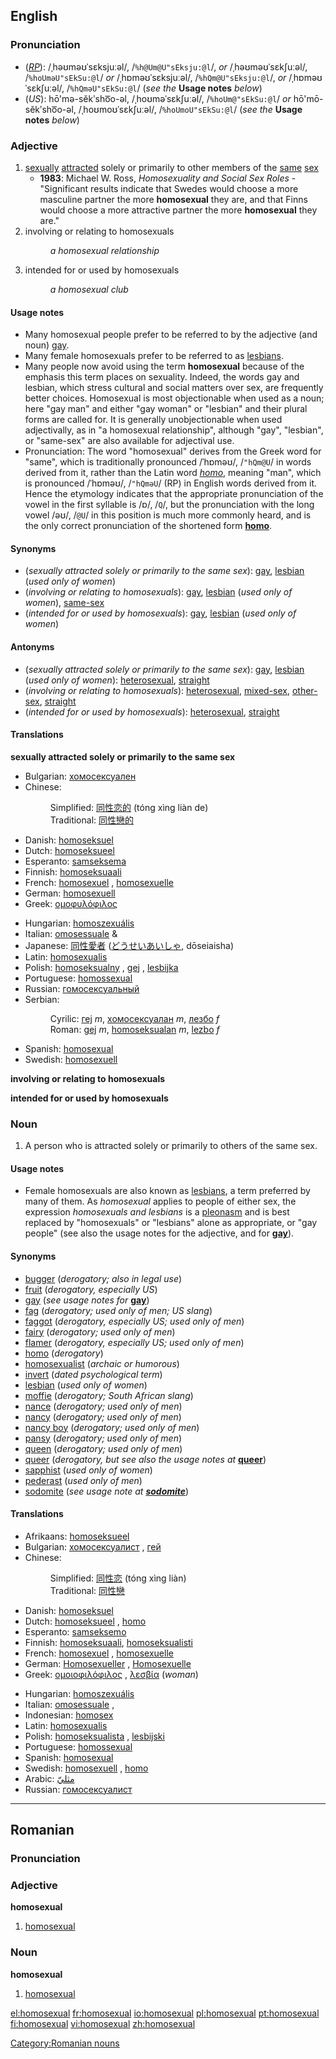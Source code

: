 ==English==

===Pronunciation===
*(''[[RP]]''): /ˌhəʊməʊˈsɛksjuːəl/, /<tt>%h@Um@U"sEksju:@l</tt>/, ''or'' /ˌhəʊməʊˈsɛkʃuːəl/, /<tt>%hoUməU"sEkSu:@l</tt>/ ''or'' /ˌhɒməʊˈsɛksjuːəl/, /<tt>%hQm@U"sEksju:@l</tt>/, ''or'' /ˌhɒməʊˈsɛkʃuːəl/, /<tt>%hQməU"sEkSu:@l</tt>/ (''see the'' '''Usage notes''' ''below'')
*(''US''): hō'mə-sĕkʹsho͞o-əl, /ˌhoʊməˈsɛkʃuːəl/, /<tt>%hoUm@"sEkSu:@l</tt>/ ''or'' hō'mō-sĕkʹsho͞o-əl, /ˌhoʊmoʊˈsɛkʃuːəl/, /<tt>%hoUmoU"sEkSu:@l</tt>/ (''see the'' '''Usage notes''' ''below'')

===Adjective===
{{en-adj-more}}

# [[sexually]] [[attracted]] solely or primarily to other members of the [[same]] [[sex]]
#* '''1983''': Michael W. Ross, ''Homosexuality and Social Sex Roles'' - "Significant results indicate that Swedes would choose a more masculine partner the more '''homosexual''' they are, and that Finns would choose a more attractive partner the more '''homosexual''' they are."
# involving or relating to homosexuals
#:''a homosexual relationship''
# intended for or used by homosexuals
#:''a homosexual club''

====Usage notes====
*Many homosexual people prefer to be referred to by the adjective (and noun) [[gay]].
*Many female homosexuals prefer to be referred to as [[lesbian]]s.
*Many people now avoid using the term '''homosexual''' because of the emphasis this term places on sexuality. Indeed, the words gay and lesbian, which stress cultural and social matters over sex, are frequently better choices. Homosexual is most objectionable when used as a noun; here "gay man" and either "gay woman" or "lesbian" and their plural forms are called for. It is generally unobjectionable when used adjectivally, as in "a homosexual relationship", although "gay", "lesbian", or "same-sex" are also available for adjectival use.
*Pronunciation: The word "homosexual" derives from the Greek word for "same", which is traditionally pronounced /ˈhɒməʊ/, /<tt>"hQm@U</tt>/ in words derived from it, rather than the Latin word ''[[homo#Latin|homo]]'', meaning "man", which is pronounced /ˈhɒməʊ/, /<tt>"hQməU</tt>/ (RP) in English words derived from it. Hence the etymology indicates that the appropriate pronunciation of the vowel in the first syllable is /ɒ/, /<tt>Q</tt>/, but the pronunciation with the long vowel /əʊ/, /<tt>@U</tt>/ in this position is much more commonly heard, and is the only correct pronunciation of the shortened form '''[[homo]]'''.

====Synonyms====
*(''sexually attracted solely or primarily to the same sex''): [[gay]], [[lesbian]] (''used only of women'')
*(''involving or relating to homosexuals''): [[gay]], [[lesbian]] (''used only of women''), [[same-sex]]
*(''intended for or used by homosexuals''): [[gay]], [[lesbian]] (''used only of women'')

====Antonyms====
*(''sexually attracted solely or primarily to the same sex''): [[gay]], [[lesbian]] (''used only of women''): [[heterosexual]], [[straight]]
*(''involving or relating to homosexuals''): [[heterosexual]], [[mixed-sex]], [[other-sex]], [[straight]]
*(''intended for or used by homosexuals''): [[heterosexual]], [[straight]]

====Translations====
'''sexually attracted solely or primarily to the same sex'''
{{top}}
*Bulgarian: [[хомосексуален]] {{m}}
*Chinese:
*:Simplified: [[同性恋的]] (tóng xìng liàn de)
*:Traditional: [[同性戀的]]
*Danish: [[homoseksuel]]
*Dutch: [[homoseksueel]]
*Esperanto: [[samseksema]]
*Finnish: [[homoseksuaali]]
*French: [[homosexuel]] {{m}}, [[homosexuelle]] {{f}}
*German: [[homosexuell]]
*Greek: [[ομοφυλόφιλος]]
{{mid}}
*Hungarian: [[homoszexuális]]
*Italian: [[omosessuale]] {{m}} & {{f}}
*Japanese: [[同性愛者]] ([[どうせいあいしゃ]], dōseiaisha)
*Latin: [[homosexualis]]
*Polish: [[homoseksualny]] {{m}}, [[gej]] {{m}}, [[lesbijka]] {{f}}
*Portuguese: [[homossexual]]
*Russian: [[гомосексуальный]]
*Serbian: 
*:Cyrilic: [[геј]] ''m'', [[хомосексуалан]] ''m'', [[лезбо]] ''f''
*:Roman: [[gej]] ''m'', [[homoseksualan]] ''m'', [[lezbo]] ''f''
*Spanish: [[homosexual]]
*Swedish: [[homosexuell]]
{{bottom}}

'''involving or relating to homosexuals'''
{{top}}
{{mid}}
{{bottom}}

'''intended for or used by homosexuals'''
{{top}}
{{mid}}
{{bottom}}

===Noun===
{{en-noun}}

# A person who is attracted solely or primarily to others of the same sex.

====Usage notes====
*Female homosexuals are also known as [[lesbian]]s, a term preferred by many of them.  As ''homosexual'' applies to people of either sex, the expression ''homosexuals and lesbians'' is a [[pleonasm]] and is best replaced by "homosexuals" or "lesbians" alone as appropriate, or "gay people" (see also the usage notes for the adjective, and for '''[[gay]]''').

====Synonyms====
*[[bugger]] (''derogatory; also in legal use'')
*[[fruit]] (''derogatory, especially US'')
*[[gay]] (''see usage notes for'' '''[[gay]]''')
*[[fag]] (''derogatory; used only of men; US slang'')
*[[faggot]] (''derogatory, especially US; used only of men'')
*[[fairy]] (''derogatory; used only of men'')
*[[flamer]] (''derogatory, especially US; used only of men'')
*[[homo]] (''derogatory'')
*[[homosexualist]] (''archaic or humorous'')
*[[invert]] (''dated psychological term'')
*[[lesbian]] (''used only of women'')
*[[moffie]] (''derogatory; South African slang'')
*[[nance]] (''derogatory; used only of men'')
*[[nancy]] (''derogatory; used only of men'')
*[[nancy boy]] (''derogatory; used only of men'')
*[[pansy]] (''derogatory; used only of men'')
*[[queen]] (''derogatory; used only of men'')
*[[queer]] (''derogatory, but see also the usage notes at'' '''[[queer]]''')
*[[sapphist]] (''used only of women'')
*[[pederast]] (''used only of men'')
*[[sodomite]] (''see usage note at '''[[sodomite]]''''')

====Translations====
{{top}}
*Afrikaans: [[homoseksueel]]
*Bulgarian: [[хомосексуалист]] {{m}}, [[гей]] {{m}} <!--, [[педал]] {{m}} (highly offensive) this is not an idiomatic translation - belongs under "queer" and the like -->
*Chinese:
*:Simplified: [[同性恋]] (tóng xìng liàn)
*:Traditional: [[同性戀]]
*Danish: [[homoseksuel]]
*Dutch: [[homoseksueel]] {{m}}, [[homo]] {{m}}
*Esperanto: [[samseksemo]]
*Finnish: [[homoseksuaali]], [[homoseksualisti]]
*French: [[homosexuel]] {{m}}, [[homosexuelle]] {{f}}
*German: [[Homosexueller]] {{m}}, [[Homosexuelle]] {{f}}
*Greek: [[ομοιοφιλόφιλος]] {{m}}, [[λεσβία]] {{f}} (''woman'')
{{mid}}
*Hungarian: [[homoszexuális]]
*Italian: [[omosessuale]] {{m}}, {{f}}
*Indonesian: [[homosex]]
*Latin: [[homosexualis]]
*Polish: [[homoseksualista]] {{m}}, [[lesbijski]] {{f}}
*Portuguese: [[homossexual]]
*Spanish: [[homosexual]]
*Swedish: [[homosexuell]] {{c}}, [[homo]] {{c}}
*Arabic: [[مثليّ]]
*Russian: [[гомосексуалист]]
{{bottom}}
----

==Romanian==
===Pronunciation===
{{rfp}}

===Adjective===
'''homosexual'''

#[[homosexual#English|homosexual]]

===Noun===
'''homosexual'''

#[[homosexual#English|homosexual]]


[[Category:Romanian nouns]]

[[el:homosexual]]
[[fr:homosexual]]
[[io:homosexual]]
[[pl:homosexual]]
[[pt:homosexual]]
[[fi:homosexual]]
[[vi:homosexual]]
[[zh:homosexual]]